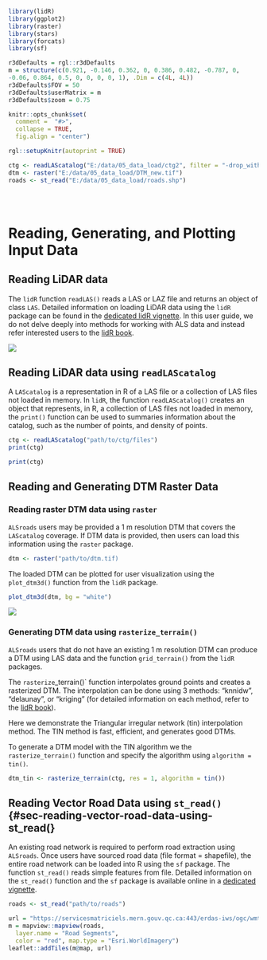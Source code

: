 ```r
library(lidR)
library(ggplot2)
library(raster)
library(stars)
library(forcats)
library(sf)

r3dDefaults = rgl::r3dDefaults
m = structure(c(0.921, -0.146, 0.362, 0, 0.386, 0.482, -0.787, 0, 
-0.06, 0.864, 0.5, 0, 0, 0, 0, 1), .Dim = c(4L, 4L))
r3dDefaults$FOV = 50
r3dDefaults$userMatrix = m
r3dDefaults$zoom = 0.75

knitr::opts_chunk$set(
  comment =  "#>", 
  collapse = TRUE,
  fig.align = "center")

rgl::setupKnitr(autoprint = TRUE)

ctg <- readLAScatalog("E:/data/05_data_load/ctg2", filter = "-drop_withheld -keep_random_fraction 0.25")
dtm <- raster("E:/data/05_data_load/DTM_new.tif")
roads <- st_read("E:/data/05_data_load/roads.shp")





```

# Reading, Generating, and Plotting Input Data {#sec-reading-generating-and-plotting-input-data}

## Reading LiDAR data {#sec-reading-lidar-data}

The `lidR` function `readLAS()` reads a LAS or LAZ file and returns an object of class `LAS`. Detailed information on loading LiDAR data using the `lidR` package can be found in the [dedicated lidR vignette](https://cran.r-project.org/web/packages/lidR/vignettes/lidR-LAS-class.html). In this user guide, we do not delve deeply into methods for working with ALS data and instead refer interested users to the [lidR book](https://r-lidar.github.io/lidRbook/io.html#read).

![](images/las_circle.png)

## Reading LiDAR data using `readLAScatalog` {#sec-reading-lidar-data-using-readlascatalog}

A `LAScatalog` is a representation in R of a LAS file or a collection of LAS files not loaded in memory. In `lidR`, the function `readLAScatalog()` creates an object that represents, in R, a collection of LAS files not loaded in memory, the `print()` function can be used to summaries information about the catalog, such as the number of points, and density of points.

``` r
ctg <- readLAScatalog("path/to/ctg/files")
print(ctg)
```

```r
print(ctg)
```

## Reading and Generating DTM Raster Data {#sec-reading-and-generating-dtm-raster-data}

### Reading raster DTM data using `raster` {#sec-reading-raster-dtm-data-using-raster}

`ALSroads` users may be provided a 1 m resolution DTM that covers the `LAScatalog` coverage. If DTM data is provided, then users can load this information using the `raster` package.

``` r
dtm <- raster("path/to/dtm.tif)
```

The loaded DTM can be plotted for user visualization using the `plot_dtm3d()` function from the `lidR` package.

``` r
plot_dtm3d(dtm, bg = "white")
```

![](images/dtm.png)

### Generating DTM data using `rasterize_terrain()` {#sec-generating-dtm-data-using-grid_terrain}

`ALSroads` users that do not have an existing 1 m resolution DTM can produce a DTM using LAS data and the function `grid_terrain()` from the `lidR` packages.

The `rasterize`\_terrain()\` function interpolates ground points and creates a rasterized DTM. The interpolation can be done using 3 methods: "knnidw", "delaunay", or "kriging" (for detailed information on each method, refer to the [lidR book](https://r-lidar.github.io/lidRbook/io.html#asprs-compliance)).

Here we demonstrate the Triangular irregular network (tin) interpolation method. The TIN method is fast, efficient, and generates good DTMs.

To generate a DTM model with the TIN algorithm we the `rasterize_terrain()` function and specify the algorithm using `algorithm = tin()`.

``` r
dtm_tin <- rasterize_terrain(ctg, res = 1, algorithm = tin())
```

## Reading Vector Road Data using `st_read()` {#sec-reading-vector-road-data-using-st_read(}

An existing road network is required to perform road extraction using `ALSroads`. Once users have sourced road data (file format = shapefile), the entire road network can be loaded into R using the `sf` package. The function `st_read()` reads simple features from file. Detailed information on the `st_read()` function and the `sf` package is available online in a [dedicated vignette](https://r-spatial.github.io/sf/articles/).

``` r
roads <- st_read("path/to/roads")
```

```r
url = "https://servicesmatriciels.mern.gouv.qc.ca:443/erdas-iws/ogc/wmts/Inventaire_Ecoforestier/Inventaire_Ecoforestier/default/GoogleMapsCompatibleExt2:epsg:3/{z}/{y}/{x}.jpg"
m = mapview::mapview(roads,
  layer.name = "Road Segments",
  color = "red", map.type = "Esri.WorldImagery")
leaflet::addTiles(m@map, url)
```
